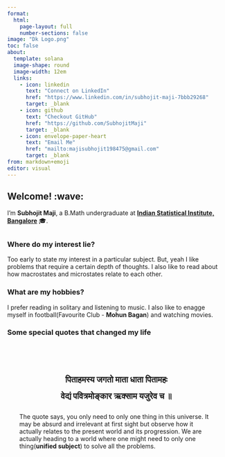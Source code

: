 ```yaml
---
format: 
  html:
    page-layout: full
    number-sections: false
image: "Dk Logo.png" 
toc: false
about:
  template: solana
  image-shape: round
  image-width: 12em
  links:
    - icon: linkedin
      text: "Connect on LinkedIn"
      href: "https://www.linkedin.com/in/subhojit-maji-7bbb29268"
      target: _blank 
    - icon: github
      text: "Checkout GitHub"
      href: "https://github.com/SubhojitMaji"
      target: _blank
    - icon: envelope-paper-heart
      text: "Email Me"
      href: "mailto:majisubhojit198475@gmail.com"
      target: _blank
from: markdown+emoji
editor: visual
---
```


:::{.content-container .fade-in}

## Welcome! :wave: {.section-title}

I'm **Subhojit Maji**, a B.Math undergraduate at [**Indian Statistical Institute, Bangalore**](https://www.isibang.ac.in/) 🎓.

:::{.callout-note appearance="minimal" collapse="true"}
##

### Where do my interest lie?

Too early to state my interest in a particular subject. But, yeah I like problems that require a certain depth of thoughts. I also like to read about how macrostates and microstates relate to each other.

### What are my hobbies?

I prefer reading in solitary and listening to music. I also like to enagge myself in football(Favourite Club - **Mohun Bagan**) and watching movies.

### Some special quotes that changed my life

<div style="background-color: var(--surface-200); padding: 2em; border-radius: 8px; margin: 2rem 0; font-family: var(--font-sans); font-style: bold; color: var(--primary-800);">
  <p style="font-size: 1.2rem; line-height: 2; text-align: center;">
    <strong>पिताहमस्य जगतो माता धाता पितामहः<br>
    वेद्यं पवित्रमोङ्कार ऋक्साम यजुरेव च ॥</strong>
  </p>
  <p style="font-size: 1.1rem; text-align: center; color: var(--primary-700);">
    The quote says, you only need to only one thing in this universe. It may be absurd and irrelevant at first sight but observe how it actually relates to the present world and its progression. We are actually heading to a world where one might need to only one thing(**unified subject**) to solve all the problems.

  </p>
</div>
:::
:::